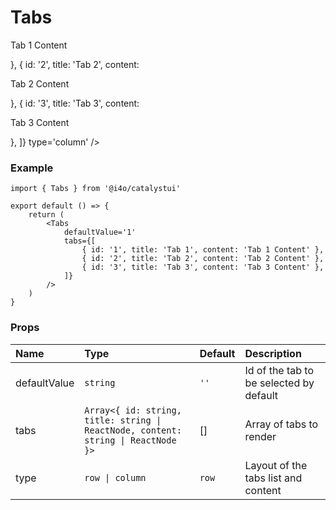 
# Tabs

<DemoCard>
	<Tabs
		defaultValue='1'
		tabs={[
			{ id: '1', title: 'Tab 1', content: <p className='p-4'>Tab 1 Content</p> },
			{ id: '2', title: 'Tab 2', content: <p className='p-4'>Tab 2 Content</p> },
			{ id: '3', title: 'Tab 3', content: <p className='p-4'>Tab 3 Content</p> },
		]}
        type='column'
	/>
</DemoCard>

### Example

```tsx
import { Tabs } from '@i4o/catalystui'

export default () => {
	return (
		<Tabs
			defaultValue='1'
			tabs={[
				{ id: '1', title: 'Tab 1', content: 'Tab 1 Content' },
				{ id: '2', title: 'Tab 2', content: 'Tab 2 Content' },
				{ id: '3', title: 'Tab 3', content: 'Tab 3 Content' },
			]}
		/>
	)
}
```

### Props

| Name         | Type                                                                              | Default | Description                             |
| :----------- | :-------------------------------------------------------------------------------- | :------ | :-------------------------------------- |
| defaultValue | `string`                                                                          | `''`    | Id of the tab to be selected by default |
| tabs         | `Array<{ id: string, title: string \| ReactNode, content: string \| ReactNode }>` | []      | Array of tabs to render                 |
| type         | `row \| column`                                                                   | `row`   | Layout of the tabs list and content     |
